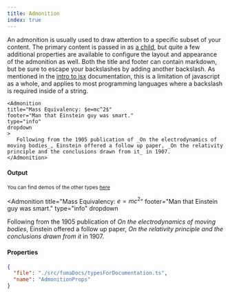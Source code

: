 ```yaml
---
title: Admonition
index: true
---
```



An admonition is usually used to draw attention to a specific subset of your content. The primary content is passed in as [a child](/docs/user/introToJsx), but quite a few additional properties are available to configure the layout and appearance of the admonition as well. Both the title and footer can contain markdown, but be sure to escape your backslashes by adding another backslash. As mentioned in the [intro to jsx](/docs/user/introToJsx) documentation, this is a limitation of javascript as a whole, and applies to most programming languages where a backslash is required inside of a string.


```tsx
<Admonition 
title="Mass Equivalency: $e=mc^2$" 
footer="Man that Einstein guy was smart."
type="info"
dropdown
>
   Following from the 1905 publication of _On the electrodynamics of moving bodies_, Einstein offered a follow up paper, _On the relativity principle and the conclusions drawn from it_ in 1907. 
</Admonition>
```

#### Output
<Small noMargin muted>You can find demos of the other types [here](/demos/attentionGetters)</Small>

<Admonition 
title="Mass Equivalency: $e=mc^2$" 
footer="Man that Einstein guy was smart."
type="info"
dropdown
>

   Following from the 1905 publication of _On the electrodynamics of moving bodies_, Einstein offered a follow up paper, _On the relativity principle and the conclusions drawn from it_ in 1907. 
</Admonition>


#### Properties

```json doc-gen:typescript
{
  "file": "./src/fumaDocs/typesForDocumentation.ts",
  "name": "AdmonitionProps"
}
```

